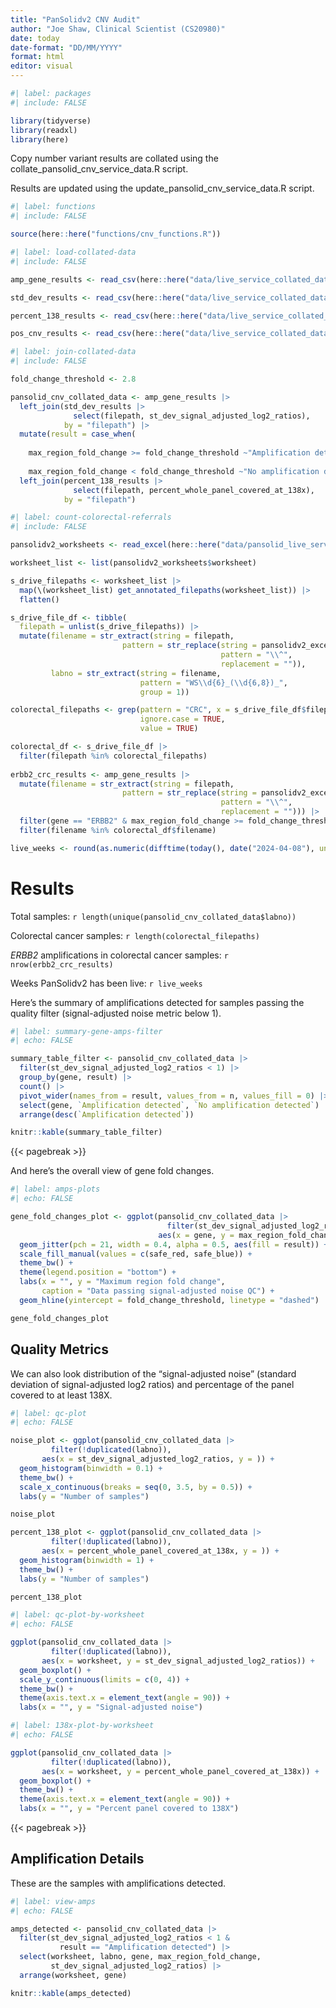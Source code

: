 ```yaml
---
title: "PanSolidv2 CNV Audit"
author: "Joe Shaw, Clinical Scientist (CS20980)"
date: today
date-format: "DD/MM/YYYY"
format: html
editor: visual
---
```


```r
#| label: packages
#| include: FALSE

library(tidyverse)
library(readxl)
library(here)

```

Copy number variant results are collated using the collate_pansolid_cnv_service_data.R script.

Results are updated using the update_pansolid_cnv_service_data.R script.

```r
#| label: functions
#| include: FALSE

source(here::here("functions/cnv_functions.R"))

```

```r
#| label: load-collated-data
#| include: FALSE

amp_gene_results <- read_csv(here::here("data/live_service_collated_data/live_service_amp_gene_results_collated.csv"))

std_dev_results <- read_csv(here::here("data/live_service_collated_data/live_service_std_dev_results_collated.csv"))

percent_138_results <- read_csv(here::here("data/live_service_collated_data/live_service_percent_138_results_collated.csv"))

pos_cnv_results <- read_csv(here::here("data/live_service_collated_data/live_service_pos_cnv_results_collated.csv"))

```

```r
#| label: join-collated-data
#| include: FALSE

fold_change_threshold <- 2.8

pansolid_cnv_collated_data <- amp_gene_results |> 
  left_join(std_dev_results |> 
              select(filepath, st_dev_signal_adjusted_log2_ratios),
            by = "filepath") |> 
  mutate(result = case_when(
    
    max_region_fold_change >= fold_change_threshold ~"Amplification detected",
    
    max_region_fold_change < fold_change_threshold ~"No amplification detected")) |> 
  left_join(percent_138_results |> 
              select(filepath, percent_whole_panel_covered_at_138x),
            by = "filepath")

```

```r
#| label: count-colorectal-referrals
#| include: FALSE

pansolidv2_worksheets <- read_excel(here::here("data/pansolid_live_service_worksheets.xlsx"))

worksheet_list <- list(pansolidv2_worksheets$worksheet)

s_drive_filepaths <- worksheet_list |> 
  map(\(worksheet_list) get_annotated_filepaths(worksheet_list)) |> 
  flatten()

s_drive_file_df <- tibble(
  filepath = unlist(s_drive_filepaths)) |> 
  mutate(filename = str_extract(string = filepath, 
                         pattern = str_replace(string = pansolidv2_excel_regex, 
                                               pattern = "\\^", 
                                               replacement = "")),
         labno = str_extract(string = filename, 
                             pattern = "WS\\d{6}_(\\d{6,8})_",
                             group = 1))

colorectal_filepaths <- grep(pattern = "CRC", x = s_drive_file_df$filepath, 
                             ignore.case = TRUE,
                             value = TRUE)

colorectal_df <- s_drive_file_df |> 
  filter(filepath %in% colorectal_filepaths)
  
erbb2_crc_results <- amp_gene_results |> 
  mutate(filename = str_extract(string = filepath, 
                         pattern = str_replace(string = pansolidv2_excel_regex, 
                                               pattern = "\\^", 
                                               replacement = ""))) |> 
  filter(gene == "ERBB2" & max_region_fold_change >= fold_change_threshold) |> 
  filter(filename %in% colorectal_df$filename)

live_weeks <- round(as.numeric(difftime(today(), date("2024-04-08"), units = "weeks")), 1)

```

# Results

Total samples: `r length(unique(pansolid_cnv_collated_data$labno))`

Colorectal cancer samples: `r length(colorectal_filepaths)`

*ERBB2* amplifications in colorectal cancer samples: `r nrow(erbb2_crc_results)`

Weeks PanSolidv2 has been live: `r live_weeks`

Here's the summary of amplifications detected for samples passing the quality filter (signal-adjusted noise metric below 1).

```r
#| label: summary-gene-amps-filter
#| echo: FALSE

summary_table_filter <- pansolid_cnv_collated_data |> 
  filter(st_dev_signal_adjusted_log2_ratios < 1) |> 
  group_by(gene, result) |> 
  count() |> 
  pivot_wider(names_from = result, values_from = n, values_fill = 0) |> 
  select(gene, `Amplification detected`, `No amplification detected`) |> 
  arrange(desc(`Amplification detected`))

knitr::kable(summary_table_filter)

```

{{< pagebreak >}}

And here's the overall view of gene fold changes.

```r
#| label: amps-plots
#| echo: FALSE

gene_fold_changes_plot <- ggplot(pansolid_cnv_collated_data |> 
                                   filter(st_dev_signal_adjusted_log2_ratios < 1), 
                                 aes(x = gene, y = max_region_fold_change)) +
  geom_jitter(pch = 21, width = 0.4, alpha = 0.5, aes(fill = result)) +
  scale_fill_manual(values = c(safe_red, safe_blue)) +
  theme_bw() +
  theme(legend.position = "bottom") +
  labs(x = "", y = "Maximum region fold change",
       caption = "Data passing signal-adjusted noise QC") +
  geom_hline(yintercept = fold_change_threshold, linetype = "dashed") 

gene_fold_changes_plot

```

## Quality Metrics

We can also look distribution of the "signal-adjusted noise" (standard deviation of signal-adjusted log2 ratios) and percentage of the panel covered to at least 138X.

```r
#| label: qc-plot
#| echo: FALSE

noise_plot <- ggplot(pansolid_cnv_collated_data |> 
         filter(!duplicated(labno)), 
       aes(x = st_dev_signal_adjusted_log2_ratios, y = )) +
  geom_histogram(binwidth = 0.1) +
  theme_bw() +
  scale_x_continuous(breaks = seq(0, 3.5, by = 0.5)) +
  labs(y = "Number of samples")

noise_plot

percent_138_plot <- ggplot(pansolid_cnv_collated_data |> 
         filter(!duplicated(labno)), 
       aes(x = percent_whole_panel_covered_at_138x, y = )) +
  geom_histogram(binwidth = 1) +
  theme_bw() +
  labs(y = "Number of samples")

percent_138_plot

```

```r
#| label: qc-plot-by-worksheet
#| echo: FALSE

ggplot(pansolid_cnv_collated_data |> 
         filter(!duplicated(labno)), 
       aes(x = worksheet, y = st_dev_signal_adjusted_log2_ratios)) +
  geom_boxplot() +
  scale_y_continuous(limits = c(0, 4)) +
  theme_bw() +
  theme(axis.text.x = element_text(angle = 90)) +
  labs(x = "", y = "Signal-adjusted noise")

```

```r
#| label: 138x-plot-by-worksheet
#| echo: FALSE

ggplot(pansolid_cnv_collated_data |> 
         filter(!duplicated(labno)), 
       aes(x = worksheet, y = percent_whole_panel_covered_at_138x)) +
  geom_boxplot() +
  theme_bw() +
  theme(axis.text.x = element_text(angle = 90)) +
  labs(x = "", y = "Percent panel covered to 138X")

```

{{< pagebreak >}}

## Amplification Details

These are the samples with amplifications detected.

```r
#| label: view-amps
#| echo: FALSE

amps_detected <- pansolid_cnv_collated_data |> 
  filter(st_dev_signal_adjusted_log2_ratios < 1 &
           result == "Amplification detected") |> 
  select(worksheet, labno, gene, max_region_fold_change, 
         st_dev_signal_adjusted_log2_ratios) |> 
  arrange(worksheet, gene)

knitr::kable(amps_detected)

```
